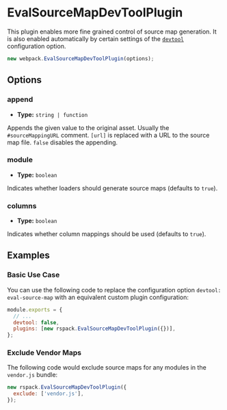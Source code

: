 
<WebpackLicense from="https://webpack.js.org/plugins/eval-source-map-dev-tool-plugin/" />

# EvalSourceMapDevToolPlugin

This plugin enables more fine grained control of source map generation. It is also enabled automatically by certain settings of the [`devtool`](/config/devtool) configuration option.

```js
new webpack.EvalSourceMapDevToolPlugin(options);
```

## Options

### append

- **Type:** `string | function`

Appends the given value to the original asset. Usually the `#sourceMappingURL` comment. `[url]` is replaced with a URL to the source map file. `false` disables the appending.

### module

- **Type:** `boolean`

Indicates whether loaders should generate source maps (defaults to `true`).

### columns

- **Type:** `boolean`

Indicates whether column mappings should be used (defaults to `true`).

## Examples

### Basic Use Case

You can use the following code to replace the configuration option `devtool: eval-source-map` with an equivalent custom plugin configuration:

```js
module.exports = {
  // ...
  devtool: false,
  plugins: [new rspack.EvalSourceMapDevToolPlugin({})],
};
```

### Exclude Vendor Maps

The following code would exclude source maps for any modules in the `vendor.js` bundle:

```js
new rspack.EvalSourceMapDevToolPlugin({
  exclude: ['vendor.js'],
});
```

